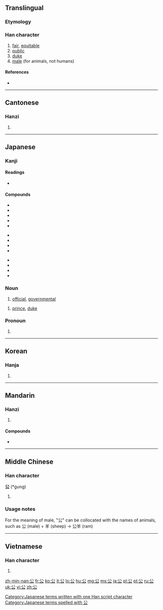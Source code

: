 ==Translingual==
{{stroke order|strokes=4}}

===Etymology===
{{Han etyl}}

===Han character===
{{Han char|rn=12|rad=八|as=02|sn=4|four=8073<sub>2</sub>|canj=金戈 (CI)|ids=⿱[[八]][[厶]]}}

# [[fair]], [[equitable]]
# [[public]]
# [[duke]]
# [[male]] (for animals, not humans)

====References====
* {{Han ref|kx=0126.280|dkj=01452|dj=0277.010|hdz=10242.010|uh=516C|ud=20844|bh=A4BD|bd=42173}}

----

==Cantonese==

===Hanzi===
{{yue-hanzi|jyut=|y=gung1}}

# {{defn|lang=yue|sort=八02}}

----

==Japanese==

===Kanji===
{{ja-kanji|grade=2|rs=八02}}

====Readings====
* {{ja-readings
|goon=[[く]] (ku)
|kanon=[[こう]] (kō) < [[こう]] (kou)
|kun=[[おおやけ]] (ōyake) < [[おほやけ]] (ohoyake), [[きみ]] (kimi)}}

====Compounds====
{{top3}}
* {{l|ja|公安|tr=こうあん, kōan}}
* {{l|ja|公演|tr=こうえん, kōen}}
* {{l|ja|公園|tr=こうえん, kōen}}
* {{l|ja|公開|tr=こうかい, kōkai}}
* {{l|ja|公共|tr=こうきょう, kōkyō}}
{{mid3}}
* {{l|ja|公私|tr=こうし, kōshi}}
* {{l|ja|公爵|tr=こうしゃく, kōshaku}}
* {{l|ja|公衆|tr=こうしゅう, kōshū}}
* {{l|ja|公認|tr=こうにん, kōnin}}
{{mid3}}
* {{l|ja|公判|tr=こうはん, kōhan}}
* {{l|ja|公募|tr=こうぼ, kōbo}}
* {{l|ja|公報|tr=こうほう, kōhō}}
* {{l|ja|公式|tr=こうしき, kōshiki}}
{{bottom}}

===Noun===
{{ja-noun|k|hira=おおやけ|rom=ōyake|hhira=おほやけ}}

# [[official]], [[governmental]]

{{ja-noun|k|hira=こう|rom=kō|hhira=こう}}

# [[prince]], [[duke]]

===Pronoun===
{{ja-pos|k|pronoun|hira=きみ|rom=kimi|hhira=きみ}} 

# {{alternative form of|君|lang=ja}}

[[Category:Japanese terms written with one Han script character]]
[[Category:Japanese terms spelled with 公]]
----

==Korean==

===Hanja===
{{ko-hanja|hangeul=공|eumhun=공변될|rv=gong|mr=kong}}

# {{defn|lang=ko|sort=八02}}

----

==Mandarin==

===Hanzi===
{{cmn-hanzi|pin=[[gōng]] ([[gong1]])|wg=kung<sup>1</sup>}}

# {{defn|lang=cmn|sort=八02}}

====Compounds====
* {{l|cmn|公筷}}

----

==Middle Chinese==

===Han character===
'''公''' (*gung)<!--asterisk indicates that this is a reconstructed pronunciation-->

# {{defn|lang=zhx-mid|sort=八02}}

===Usage notes===
<!--Is this a usage note for Middle Chinese or Mandarin?-->
For the meaning of male, "公" can be collocated with the names of animals, such as 公 (male) + 羊 (sheep) -> 公羊 (ram)

----

==Vietnamese==

===Han character===
{{vi-hantu|[[công]]|rs=八02}}

# {{defn|lang=vi|sort=八02}}

[[zh-min-nan:公]]
[[fr:公]]
[[ko:公]]
[[it:公]]
[[lo:公]]
[[hu:公]]
[[mg:公]]
[[ms:公]]
[[ja:公]]
[[pl:公]]
[[pt:公]]
[[ru:公]]
[[uk:公]]
[[vi:公]]
[[zh:公]]